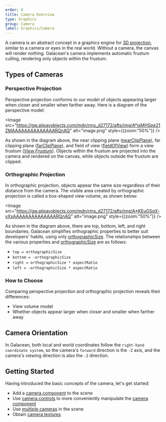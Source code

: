 ```yaml
---
order: 0
title: Camera Overview
type: Graphics
group: Camera
label: Graphics/Camera
---
```


A camera is an abstract concept in a graphics engine for [3D projection](https://en.wikipedia.org/wiki/3D_projection), similar to a camera or eyes in the real world. Without a camera, the canvas will render nothing. Galacean's camera implements automatic frustum culling, rendering only objects within the frustum.

## Types of Cameras

### Perspective Projection

Perspective projection conforms to our model of objects appearing larger when closer and smaller when farther away. Here is a diagram of the perspective model:

<Image src="https://gw.alipayobjects.com/mdn/rms_d27172/afts/img/A*isMHSpe21ZMAAAAAAAAAAAAAARQnAQ" alt="image.png" style={{zoom:"50%"}} />

As shown in the diagram above, the near clipping plane ([nearClipPlane](/apis/core/#Camera-nearClipPlane)), far clipping plane ([farClipPlane](/apis/core/#Camera-farClipPlane)), and field of view ([fieldOfView](/apis/core/#Camera-fieldOfView)) form a view frustum ([_View Frustum_](https://en.wikipedia.org/wiki/Viewing_frustum)). Objects within the frustum are projected into the camera and rendered on the canvas, while objects outside the frustum are clipped.

### Orthographic Projection

In orthographic projection, objects appear the same size regardless of their distance from the camera. The visible area created by orthographic projection is called a box-shaped view volume, as shown below:

<Image src="https://gw.alipayobjects.com/mdn/rms_d27172/afts/img/A*KEuGSqX-vXsAAAAAAAAAAAAAARQnAQ" alt="image.png" style={{zoom:"50%"}} />

As shown in the diagram above, there are top, bottom, left, and right boundaries. Galacean simplifies orthographic properties to better suit developers' habits, using only [orthographicSize](/apis/core/#Camera-orthographicSize). The relationships between the various properties and [orthographicSize](/apis/core/#Camera-orthographicSize) are as follows:

- `top = orthographicSize`
- `bottom = -orthographicSize`
- `right = orthographicSize * aspectRatio`
- `left = -orthographicSize * aspectRatio`

### How to Choose

Comparing perspective projection and orthographic projection reveals their differences:

- View volume model
- Whether objects appear larger when closer and smaller when farther away

## Camera Orientation

In Galacean, both local and world coordinates follow the `right-hand coordinate system`, so the camera's `forward` direction is the `-Z` axis, and the camera's viewing direction is also the `-Z` direction.

## Getting Started

Having introduced the basic concepts of the camera, let's get started:

- Add a [camera component](/en/docs/graphics/camera/component/) to the scene
- Use [camera controls](/en/docs/graphics/camera/control/) to more conveniently manipulate the [camera component](/en/docs/graphics/camera/component/)
- Use [multiple cameras](/en/docs/graphics/camera/multiCamera/) in the scene
- Obtain [camera textures](/en/docs/graphics/camera/texture/)

